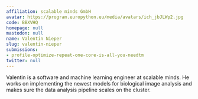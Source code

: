 ```yaml
---
affiliation: scalable minds GmbH
avatar: https://program.europython.eu/media/avatars/ich_jbJLWp2.jpg
code: BBXVHQ
homepage: null
mastodon: null
name: Valentin Nieper
slug: valentin-nieper
submissions:
- profile-optimize-repeat-one-core-is-all-you-needtm
twitter: null
---
```


Valentin is a software and machine learning engineer at scalable minds. He works on implementing the newest models for biological image analysis and makes sure the data analysis pipeline scales on the cluster.
